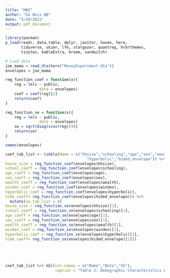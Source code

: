 ```yaml
---
title: "HW2"
author: "Da Bois BB"
date: "5/20/2021"
output: pdf_document
---
```


```r
library(pacman)
p_load(readr, data.table, dplyr, janitor, haven, here, 
       tidyverse, skimr, lfe, stargazer, quantreg, hrbrthemes, 
       tinytex, kableExtra, broom, sandwitch)
```

```r
# Load data
joe_mama = read_dta(here("MoneyExperiment.dta")) 
envelopes = joe_mama
```

```r
reg_function_coef = function(x){
    reg = lm(x ~ public, 
               data = envelopes)
    coef = coef(reg)[2]
    return(coef)
}

reg_function_se = function(x){
    reg = lm(x ~ public, 
               data = envelopes)
    se = sqrt(diag(vcov(reg)))[]
    return(se)
}


```


```r
names(envelopes)

coef_tab_list <- tibble(Name = c("hhsize","schooling","age","sex","wealth","windex",
                                    "hyperbolic","hided_envelope")) %>% mutate(coef_tab_list = c(
house_size = reg_function_coef(envelopes$hhsize),
school_coeff = reg_function_coef(envelopes$schooling),
age_coeff = reg_function_coef(envelopes$age),
sex_coeff = reg_function_coef(envelopes$sex),
wealth_coeff = reg_function_coef(envelopes$wealth),
windex_coef = reg_function_coef(envelopes$windex),
hyperbolic_coef = reg_function_coef(envelopes$hyperbolic),
hide_coeff= reg_function_coef(envelopes$hided_envelope))) %>% 
  mutate(se_tab_list = c(
house_size = reg_function_se(envelopes$hhsize)[1],
school_coeff = reg_function_se(envelopes$schooling)[1],
age_coeff = reg_function_se(envelopes$age)[1],
sex_coeff = reg_function_se(envelopes$sex)[1],
wealth_coeff = reg_function_se(envelopes$wealth)[1],
windex_coef = reg_function_se(envelopes$windex)[1],
hyperbolic_coef = reg_function_se(envelopes$hyperbolic)[1],
hide_coeff= reg_function_se(envelopes$hided_envelope)[1]))





coef_tab_list %>% kbl(col.names = c("Name","Beta","SE"),
                      caption = "Table 2: Demographic Characteristics By Research Groups") %>% kable_paper("hover", full_width=F)

```






